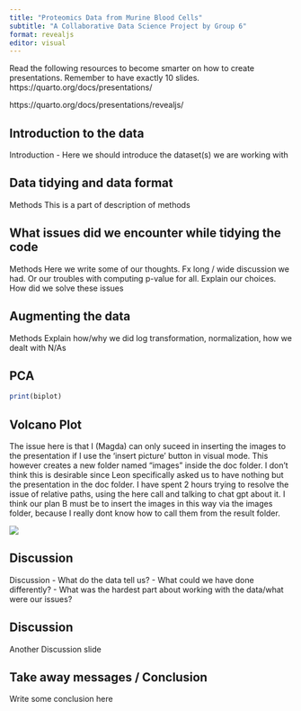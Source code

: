 ```yaml
---
title: "Proteomics Data from Murine Blood Cells"
subtitle: "A Collaborative Data Science Project by Group 6"
format: revealjs
editor: visual
---
```


Read the following resources to become smarter on how to create presentations. Remember to have exactly 10 slides. https://quarto.org/docs/presentations/

https://quarto.org/docs/presentations/revealjs/

## Introduction to the data

Introduction - Here we should introduce the dataset(s) we are working with

## Data tidying and data format

Methods This is a part of description of methods

## What issues did we encounter while tidying the code

Methods Here we write some of our thoughts. Fx long / wide discussion we had. Or our troubles with computing p-value for all. Explain our choices. How did we solve these issues

## Augmenting the data

Methods Explain how/why we did log transformation, normalization, how we dealt with N/As

## PCA

```r
print(biplot)
```

## Volcano Plot

The issue here is that I (Magda) can only suceed in inserting the images to the presentation if I use the 'insert picture' button in visual mode. This however creates a new folder named "images" inside the doc folder. I don't think this is desirable since Leon specifically asked us to have nothing but the presentation in the doc folder. I have spent 2 hours trying to resolve the issue of relative paths, using the here call and talking to chat gpt about it. I think our plan B must be to insert the images in this way via the images folder, because I really dont know how to call them from the result folder.

![](../results/cmp_gmp_volcano_plot.png)

## Discussion

Discussion - What do the data tell us? - What could we have done differently? - What was the hardest part about working with the data/what were our issues?

## Discussion

Another Discussion slide

## Take away messages / Conclusion

Write some conclusion here

